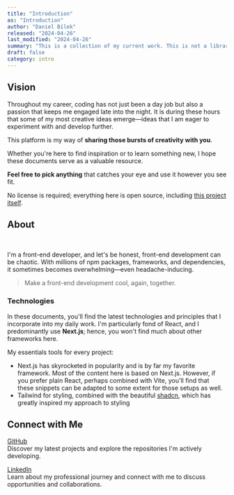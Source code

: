 ```yaml
---
title: "Introduction"
as: "Introduction"
author: "Daniel Bílek"
released: "2024-04-26"
last_modified: "2024-04-26"
summary: "This is a collection of my current work. This is not a library of any type. I would write code snippets, full guides, articles, so view this as sort of blog. "
draft: false
category: intro
---
```


## Vision

Throughout my career, coding has not just been a day job but also a passion that keeps me engaged late into the night. It is during these hours that some of my most creative ideas emerge—ideas that I am eager to experiment with and develop further.

This platform is my way of **sharing those bursts of creativity with you**. 

Whether you're here to find inspiration or to learn something new, I hope these documents serve as a valuable resource. 

**Feel free to pick anything** that catches your eye and use it however you see fit. 

No license is required; everything here is open source, including [this project itself](https://github.com/dvenomb98/artic-frost).

## About
<br />
<Avatar />

I'm a front-end developer, and let's be honest, front-end development can be chaotic. With millions of npm packages, frameworks, and dependencies, it sometimes becomes overwhelming—even headache-inducing.

> Make a front-end development cool, again, together. 

### Technologies

In these documents, you'll find the latest technologies and principles that I incorporate into my daily work. I'm particularly fond of React, and I predominantly use **Next.js**; hence, you won't find much about other frameworks here.

My essentials tools for every project:

- Next.js has skyrocketed in popularity and is by far my favorite framework. Most of the content here is based on Next.js. However, if you prefer plain React, perhaps combined with Vite, you'll find that these snippets can be adapted to some extent for those setups as well.
- Tailwind for styling, combined with the beautiful [shadcn](https://ui.shadcn.com/), which has greatly inspired my approach to styling

## Connect with Me

[GitHub](https://github.com/dvenomb98) <br />
Discover my latest projects and explore the repositories I'm actively developing.

[LinkedIn](https://www.linkedin.com/in/daniel-b%C3%ADlek-6177b0249/) <br />
Learn about my professional journey and connect with me to discuss opportunities and collaborations.














